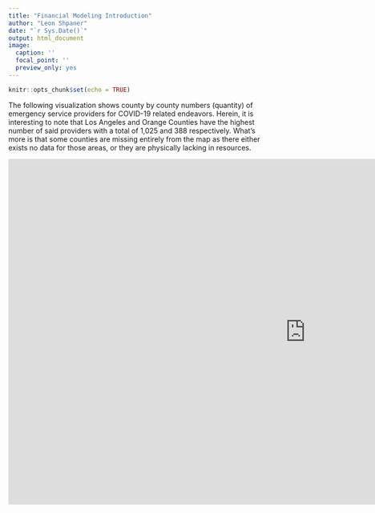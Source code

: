 ```yaml
---
title: "Financial Modeling Introduction"
author: "Leon Shpaner"
date: "`r Sys.Date()`"
output: html_document
image:
  caption: ''
  focal_point: ''
  preview_only: yes
---
```


```r
knitr::opts_chunk$set(echo = TRUE)
```

The following visualization shows county by county numbers (quantity) of emergency service providers for COVID-19 related endeavors. Herein, it is interesting to note that Los Angeles and Orange Counties have the highest number of said providers with a total of 1,025 and 388 respectively. What's more is that some counties are missing entirely from the map as there either exists no data for those areas, or they are physically lacking in resources.

<iframe src="https://onedrive.live.com/embed?resid=A5FB65B6C9763D08%215655&amp;authkey=%21AICtO_orCi2PlN8&amp;em=2&amp;wdAr=1.7777777777777777&amp;wdEaa=1" width="1186px" height="691px" frameborder="0">This is an embedded <a target="_blank" href="https://office.com"</a><a target="_blank" href="https://office.com/webapps"></a>.</iframe>